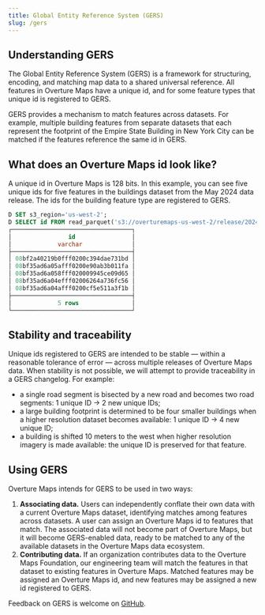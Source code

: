 ```yaml
---
title: Global Entity Reference System (GERS)
slug: /gers
---
```


## Understanding GERS

The Global Entity Reference System (GERS) is a framework for structuring, encoding, and matching map data to a shared universal reference. All features in Overture Maps have a unique id, and for some feature types that unique id is registered to GERS.

GERS provides a mechanism to match features across datasets. For example, multiple building features from separate datasets that each represent the footprint of the Empire State Building in New York City can be matched if the features reference the same id in GERS. 

## What does an Overture Maps id look like?

A unique id in Overture Maps is 128 bits. In this example, you can see five unique ids for five features in the buildings dataset from the May 2024 data release. The ids for the building feature type are registered to GERS. 

```sql
D SET s3_region='us-west-2';
D SELECT id FROM read_parquet('s3://overturemaps-us-west-2/release/2024-05-16-beta.0/theme=buildings/type=buiding/*', filename=true, hive_partitioning=1) limit 5;
┌──────────────────────────────────┐
│                id                │
│             varchar              │
├──────────────────────────────────┤
│ 08bf2a40219b0fff0200c394dae731bd │
│ 08bf35ad6a05afff0200e90ab3b011fa │
│ 08bf35ad6a058fff020009945ce09d65 │
│ 08bf35ad6a04efff02006264a736fc56 │
│ 08bf35ad6a04afff0200cf5e511a3f1b │
├──────────────────────────────────┤
│             5 rows               │
└──────────────────────────────────┘
```

## Stability and traceability

Unique ids registered to GERS are intended to be stable &mdash; within a reasonable tolerance of error &mdash; across multiple releases of Overture Maps data. When stability is not possible, we will attempt to provide traceability in a GERS changelog. For example:

- a single road segment is bisected by a new road and becomes two road segments: 1 unique ID → 2 new unique IDs;
- a large building footprint is determined to be four smaller buildings when a higher resolution dataset becomes available: 1 unique ID → 4 new unique ID;
- a building is shifted 10 meters to the west when higher resolution imagery is made available: the unique ID is preserved for that feature.

## Using GERS

Overture Maps intends for GERS to be used in two ways:

1. **Associating data.** Users can independently conflate their own data with a current Overture Maps dataset, identifying matches among features across datasets. A user can assign an Overture Maps id to features that match. The associated data will not become part of Overture Maps, but it will become GERS-enabled data, ready to be matched to any of the available datasets in the Overture Maps data ecosystem.
2. **Contributing data.** If an organization contributes data to the Overture Maps Foundation, our engineering team will match the features in that dataset to existing features in Overture Maps. Matched features may be assigned an Overture Maps id, and new features may be assigned a new id registered to GERS.
 

Feedback on GERS is welcome on [GitHub](https://github.com/OvertureMaps/data/discussions).
